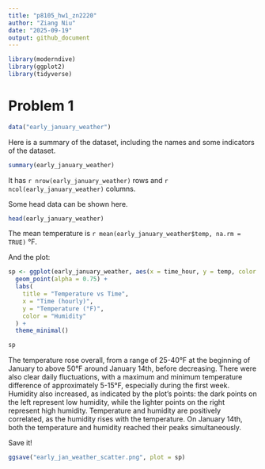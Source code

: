 ```yaml
---
title: "p8105_hw1_zn2220"
author: "Ziang Niu"
date: "2025-09-19"
output: github_document
---
```


```r
library(moderndive)
library(ggplot2)
library(tidyverse)
```

# Problem 1

```r
data("early_january_weather")
```

Here is a summary of the dataset, including the names and some indicators of the dataset.

```r
summary(early_january_weather)
```

It has `r nrow(early_january_weather)` rows and `r ncol(early_january_weather)` columns.

Some head data can be shown here.

```r
head(early_january_weather)
```

The mean temperature is `r mean(early_january_weather$temp, na.rm = TRUE)` °F.

And the plot:

```r
sp <- ggplot(early_january_weather, aes(x = time_hour, y = temp, color = humid)) +
  geom_point(alpha = 0.75) +
  labs(
    title = "Temperature vs Time",
    x = "Time (hourly)",
    y = "Temperature (°F)",
    color = "Humidity"
  ) +
  theme_minimal()

sp
```

The temperature rose overall, from a range of 25-40°F at the beginning of January to above 50°F around January 14th, before decreasing. There were also clear daily fluctuations, with a maximum and minimum temperature difference of approximately 5-15°F, especially during the first week. Humidity also increased, as indicated by the plot's points: the dark points on the left represent low humidity, while the lighter points on the right represent high humidity. Temperature and humidity are positively correlated, as the humidity rises with the temperature. On January 14th, both the temperature and humidity reached their peaks simultaneously.

Save it!
```r
ggsave("early_jan_weather_scatter.png", plot = sp)
```
